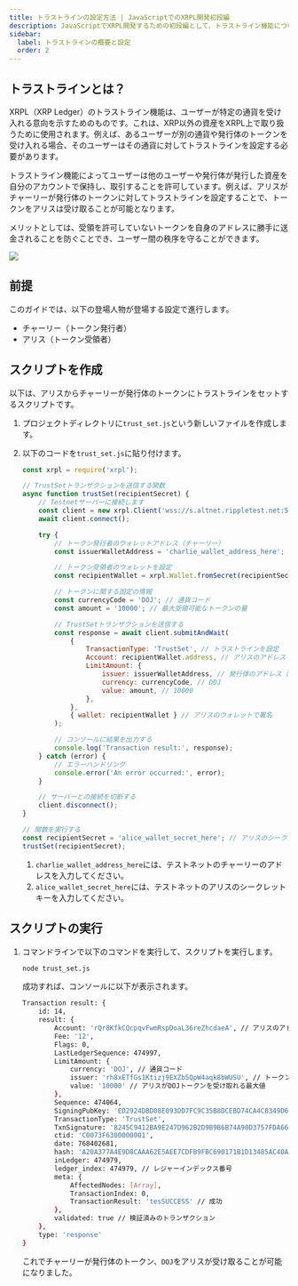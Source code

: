 ```yaml
---
title: トラストラインの設定方法 | JavaScriptでのXRPL開発初段編
description: JavaScriptでXRPL開発するための初段編として、トラストライン機能について紹介しています。
sidebar:
  label: トラストラインの概要と設定
  order: 2
---
```



## トラストラインとは？

XRPL（XRP Ledger）のトラストライン機能は、ユーザーが特定の通貨を受け入れる意向を示すためのものです。これは、XRP以外の資産をXRPL上で取り扱うために使用されます。例えば、あるユーザーが別の通貨や発行体のトークンを受け入れる場合、そのユーザーはその通貨に対してトラストラインを設定する必要があります。

トラストライン機能によってユーザーは他のユーザーや発行体が発行した資産を自分のアカウントで保持し、取引することを許可しています。例えば、アリスがチャーリーが発行体のトークンに対してトラストラインを設定することで、トークンをアリスは受け取ることが可能となります。

メリットとしては、受領を許可していないトークンを自身のアドレスに勝手に送金されることを防ぐことでき、ユーザー間の秩序を守ることができます。

![](../../../../assets/images/img-trust-set.webp)

## 前提

このガイドでは、以下の登場人物が登場する設定で進行します。

- チャーリー（トークン発行者）
- アリス（トークン受領者）

## スクリプトを作成

以下は、アリスからチャーリーが発行体のトークンにトラストラインをセットするスクリプトです。

<Steps>

1. プロジェクトディレクトリに`trust_set.js`という新しいファイルを作成します。
2. 以下のコードを`trust_set.js`に貼り付けます。

    ```javascript
    const xrpl = require('xrpl');

    // TrustSetトランザクションを送信する関数
    async function trustSet(recipientSecret) {
        // Testnetサーバーに接続します
        const client = new xrpl.Client('wss://s.altnet.rippletest.net:51233');
        await client.connect();

        try {
            // トークン発行者のウォレットアドレス（チャーリー）
            const issuerWalletAddress = 'charlie_wallet_address_here';

            // トークン受領者のウォレットを設定
            const recipientWallet = xrpl.Wallet.fromSecret(recipientSecret);

            // トークンに関する固定の情報
            const currencyCode = 'DOJ'; // 通貨コード
            const amount = '10000'; // 最大受領可能なトークンの量

            // TrustSetトランザクションを送信する
            const response = await client.submitAndWait(
                {
                    TransactionType: 'TrustSet', // トラストラインを設定
                    Account: recipientWallet.address, // アリスのアドレス
                    LimitAmount: {
                        issuer: issuerWalletAddress, // 発行体のアドレス（チャーリー）
                        currency: currencyCode, // DOJ
                        value: amount, // 10000
                    },
                },
                { wallet: recipientWallet } // アリスのウォレットで署名
            );

            // コンソールに結果を出力する
            console.log('Transaction result:', response);
        } catch (error) {
            // エラーハンドリング
            console.error('An error occurred:', error);
        }

        // サーバーとの接続を切断する
        client.disconnect();
    }

    // 関数を実行する
    const recipientSecret = 'alice_wallet_secret_here'; // アリスのシークレットキーを設定
    trustSet(recipientSecret);
    ```

   1. `charlie_wallet_address_here`には、テストネットのチャーリーのアドレスを入力してください。
   2. `alice_wallet_secret_here`には、テストネットのアリスのシークレットキーを入力してください。
</Steps>

## スクリプトの実行

1. コマンドラインで以下のコマンドを実行して、スクリプトを実行します。

    ```bash
    node trust_set.js
    ```

    成功すれば、コンソールに以下が表示されます。

    ```bash
    Transaction result: {
        id: 14,
        result: {
            Account: 'rQr8KfkCQcpqvFwmRspDoaL36reZhcdaeA', // アリスのアドレス
            Fee: '12',
            Flags: 0,
            LastLedgerSequence: 474997,
            LimitAmount: {
                currency: 'DOJ', // 通貨コード
                issuer: 'rh8xETfGs1Ktizj9EXZb5QpW4aqk8bWUSU', // トークン発行者のアドレス（チャーリー）
                value: '10000' // アリスがDOJトークンを受け取れる最大値
            },
            Sequence: 474064,
            SigningPubKey: 'ED2924DBD08E093DD7FC9C35B8DCEBD74CA4C8349D68D7BF566AD6C2533B8BB865',
            TransactionType: 'TrustSet',
            TxnSignature: '8245C9412BA9E247D962B2D9B9B6B74A90D3757FDA66422527611971004F94D803607A3CC5357BA83B0FA0B7D010B10F3D0F5188EE8D4F1D72181BFA4D052B0B',
            ctid: 'C0073F6300000001',
            date: 768402681,
            hash: 'A20A377A4E9D8CAAA62E5AEE7CDFB9FBC690171B1D13485AC40A6313996A98C8', // ハッシュ値
            inLedger: 474979,
            ledger_index: 474979, // レジャーインデックス番号
            meta: {
                AffectedNodes: [Array],
                TransactionIndex: 0,
                TransactionResult: 'tesSUCCESS' // 成功
            },
            validated: true // 検証済みのトランザクション
        },
        type: 'response'
    }
    ```

    これでチャーリーが発行体のトークン、`DOJ`をアリスが受け取ることが可能になりました。